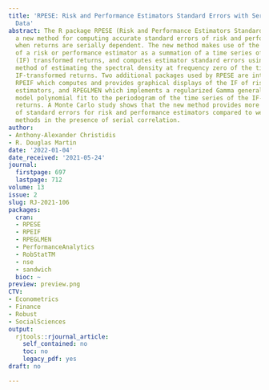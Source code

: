 ```yaml
---
title: 'RPESE: Risk and Performance Estimators Standard Errors with Serially Dependent
  Data'
abstract: The R package RPESE (Risk and Performance Estimators Standard Errors) implements
  a new method for computing accurate standard errors of risk and performance estimators
  when returns are serially dependent. The new method makes use of the representation
  of a risk or performance estimator as a summation of a time series of influence-function
  (IF) transformed returns, and computes estimator standard errors using a sophisticated
  method of estimating the spectral density at frequency zero of the time series of
  IF-transformed returns. Two additional packages used by RPESE are introduced, namely
  RPEIF which computes and provides graphical displays of the IF of risk and performance
  estimators, and RPEGLMEN which implements a regularized Gamma generalized linear
  model polynomial fit to the periodogram of the time series of the IF-transformed
  returns. A Monte Carlo study shows that the new method provides more accurate estimates
  of standard errors for risk and performance estimators compared to well-known alternative
  methods in the presence of serial correlation.
author:
- Anthony-Alexander Christidis
- R. Douglas Martin
date: '2022-01-04'
date_received: '2021-05-24'
journal:
  firstpage: 697
  lastpage: 712
volume: 13
issue: 2
slug: RJ-2021-106
packages:
  cran:
  - RPESE
  - RPEIF
  - RPEGLMEN
  - PerformanceAnalytics
  - RobStatTM
  - nse
  - sandwich
  bioc: ~
preview: preview.png
CTV:
- Econometrics
- Finance
- Robust
- SocialSciences
output:
  rjtools::rjournal_article:
    self_contained: no
    toc: no
    legacy_pdf: yes
draft: no

---
```

